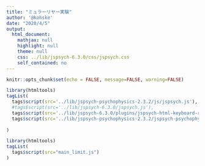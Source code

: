 ```yaml
---
title: "ミュラーリヤー実験"
author: '@kohske'
date: "2020/4/5"
output:
  html_document: 
    mathjax: null
    highlight: null
    theme: null
    css: ../lib/jspsych-6.3.0/css/jspsych.css
    self_contained: no
---
```


```r
knitr::opts_chunk$set(echo = FALSE, message=FALSE, warning=FALSE)
```

```r
library(htmltools)
tagList(
  tags$script(src='../lib/jspsych-psychophysics-2.3.2/js/jspsych.js'),
  #tags$script(src='../lib/jspsych-6.3.0/jspsych.js'),
  tags$script(src='../lib/jspsych-6.3.0/plugins/jspsych-html-keyboard-response.js'),
  tags$script(src='../lib/jspsych-psychophysics-2.3.2/jspsych-psychophysics.js'),
  
)
```

<script>
var fac = {
  angles: [60, 300], // 角度
  up_down: ["up", "down"], // 系列
};
</script>

```r
library(htmltools)
tagList(
  tags$script(src="main_limit.js")
)
```

<textarea id="result" value="1" cols="30" rows="30" maxlength="15" style="display:none"></textarea>


